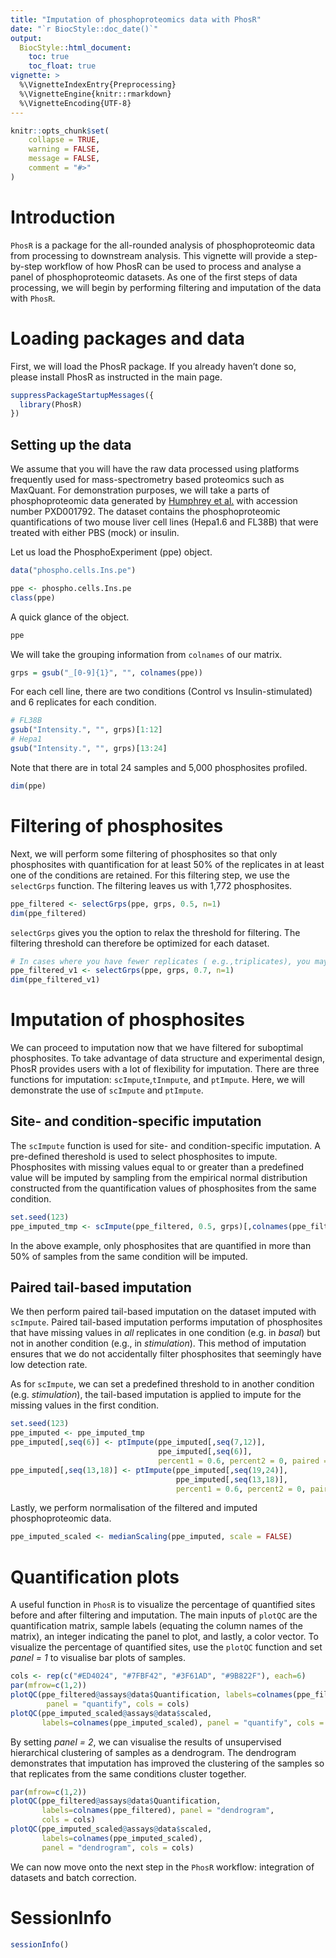 ```yaml
---
title: "Imputation of phosphoproteomics data with PhosR"
date: "`r BiocStyle::doc_date()`"
output:
  BiocStyle::html_document:
    toc: true
    toc_float: true
vignette: >
  %\VignetteIndexEntry{Preprocessing}
  %\VignetteEngine{knitr::rmarkdown}
  %\VignetteEncoding{UTF-8}
---
```


```r
knitr::opts_chunk$set(
    collapse = TRUE,
    warning = FALSE,
    message = FALSE,
    comment = "#>"
)
```

# Introduction

`PhosR` is a package for the all-rounded analysis of phosphoproteomic data from processing to downstream analysis. This vignette will provide a step-by-step workflow of how PhosR can be used to process and analyse a panel of phosphoproteomic datasets. As one of the first steps of data processing, we will begin by performing filtering and imputation of the data with `PhosR`.

# Loading packages and data

First, we will load the PhosR package. If you already haven't done so, please install PhosR as instructed in the main page.

```r
suppressPackageStartupMessages({
  library(PhosR)
})
```

## Setting up the data

We assume that you will have the raw data processed using platforms frequently used for mass-spectrometry based proteomics such as MaxQuant. For demonstration purposes, we will take a parts of phosphoproteomic data generated by [Humphrey et al.](doi:10.1038/nbt.3327) with accession number PXD001792. The dataset contains the phosphoproteomic quantifications of two mouse liver cell lines (Hepa1.6 and FL38B) that were treated with either PBS (mock) or insulin. 

Let us load the PhosphoExperiment (ppe) object.
```r
data("phospho.cells.Ins.pe")

ppe <- phospho.cells.Ins.pe 
class(ppe)
```

A quick glance of the object.
```r
ppe
```

We will take the grouping information from `colnames` of our matrix.
```r
grps = gsub("_[0-9]{1}", "", colnames(ppe))
```

For each cell line, there are two conditions (Control vs Insulin-stimulated) and 6 replicates for each condition. 
```r
# FL38B
gsub("Intensity.", "", grps)[1:12]
# Hepa1
gsub("Intensity.", "", grps)[13:24]
```

Note that there are in total 24 samples and 5,000 phosphosites profiled.
```r
dim(ppe)
```

# Filtering of phosphosites

Next, we will perform some filtering of phosphosites so that only phosphosites with quantification for at least 50% of the replicates in at least one of the conditions are retained. For this filtering step, we use the `selectGrps` function. The filtering leaves us with 1,772 phosphosites.
```r
ppe_filtered <- selectGrps(ppe, grps, 0.5, n=1) 
dim(ppe_filtered)
```

`selectGrps` gives you the option to relax the threshold for filtering. The filtering threshold can therefore be optimized for each dataset.
```r
# In cases where you have fewer replicates ( e.g.,triplicates), you may want to select phosphosites quantified in 70% of replicates. 
ppe_filtered_v1 <- selectGrps(ppe, grps, 0.7, n=1) 
dim(ppe_filtered_v1)
```

# Imputation of phosphosites

We can proceed to imputation now that we have filtered for suboptimal phosphosites. To take advantage of data structure and experimental design, PhosR provides users with a lot of flexibility for imputation. There are three functions for imputation: `scImpute`,`tInmpute`, and `ptImpute`. Here, we will demonstrate the use of `scImpute` and `ptImpute`.

## Site- and condition-specific imputation

The `scImpute` function is used for site- and condition-specific imputation. A pre-defined thereshold is used to select phosphosites to impute. Phosphosites with missing values equal to or greater than a predefined value will be imputed by sampling from the empirical normal distribution constructed from the quantification values of phosphosites from the same condition. 
```r
set.seed(123)
ppe_imputed_tmp <- scImpute(ppe_filtered, 0.5, grps)[,colnames(ppe_filtered)]
```

In the above example, only phosphosites that are quantified in more than 50% of samples from the same condition will be imputed. 

## Paired tail-based imputation

We then perform paired tail-based imputation on the dataset imputed with `scImpute`. Paired tail-based imputation performs imputation of phosphosites that have missing values in *all* replicates in one condition (e.g. in *basal*) but not in another condition (e.g., in *stimulation*). This method of imputation ensures that we do not accidentally filter phosphosites that seemingly have low detection rate.

As for `scImpute`, we can set a predefined threshold to in another condition (e.g. *stimulation*), the tail-based imputation is applied to impute for the missing values in the first condition.
```r
set.seed(123)
ppe_imputed <- ppe_imputed_tmp
ppe_imputed[,seq(6)] <- ptImpute(ppe_imputed[,seq(7,12)], 
                                 ppe_imputed[,seq(6)], 
                                 percent1 = 0.6, percent2 = 0, paired = FALSE)
ppe_imputed[,seq(13,18)] <- ptImpute(ppe_imputed[,seq(19,24)], 
                                     ppe_imputed[,seq(13,18)], 
                                     percent1 = 0.6, percent2 = 0, paired = FALSE)
```

Lastly, we perform normalisation of the filtered and imputed phosphoproteomic data. 
```r
ppe_imputed_scaled <- medianScaling(ppe_imputed, scale = FALSE)
```

# Quantification plots

A useful function in `PhosR` is to visualize the percentage of quantified sites before and after filtering and imputation. The main inputs of `plotQC` are the quantification matrix, sample labels (equating the column names of the matrix), an integer indicating the panel to plot, and lastly, a color vector. To visualize the percentage of quantified sites, use the `plotQC` function and set *panel = 1* to visualise bar plots of samples. 

```r
cols <- rep(c("#ED4024", "#7FBF42", "#3F61AD", "#9B822F"), each=6)
par(mfrow=c(1,2))
plotQC(ppe_filtered@assays@data$Quantification, labels=colnames(ppe_filtered), 
        panel = "quantify", cols = cols)
plotQC(ppe_imputed_scaled@assays@data$scaled, 
       labels=colnames(ppe_imputed_scaled), panel = "quantify", cols = cols)
```

By setting *panel = 2*, we can visualise the results of unsupervised hierarchical clustering of samples as a dendrogram. The dendrogram demonstrates that imputation has improved the clustering of the samples so that replicates from the same conditions cluster together. 
```r
par(mfrow=c(1,2))
plotQC(ppe_filtered@assays@data$Quantification, 
       labels=colnames(ppe_filtered), panel = "dendrogram", 
       cols = cols)
plotQC(ppe_imputed_scaled@assays@data$scaled, 
       labels=colnames(ppe_imputed_scaled), 
       panel = "dendrogram", cols = cols)
```

We can now move onto the next step in the `PhosR` workflow: integration of datasets and batch correction.

# SessionInfo

```r
sessionInfo()
```
